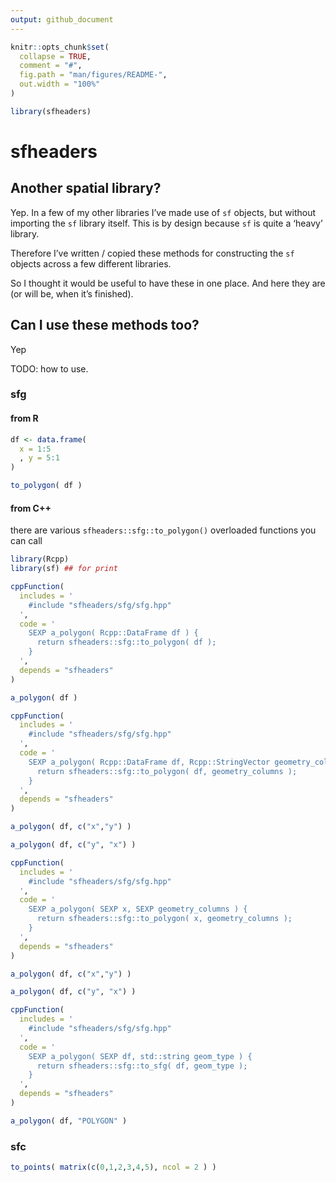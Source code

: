 ```yaml
---
output: github_document
---
```


```r
knitr::opts_chunk$set(
  collapse = TRUE,
  comment = "#",
  fig.path = "man/figures/README-",
  out.width = "100%"
)

library(sfheaders)
```
# sfheaders


## Another spatial library?

Yep. In a few of my other libraries I've made use of `sf` objects, but without importing the `sf` library itself. This is by design because `sf` is quite a 'heavy' library. 

Therefore I've written / copied these methods for constructing the `sf` objects across a few different libraries. 

So I thought it would be useful to have these in one place. And here they are (or will be, when it's finished).



## Can I use these methods too?

Yep

TODO: how to use.


### sfg

#### from R

```r

df <- data.frame(
  x = 1:5
  , y = 5:1
)

to_polygon( df )
```

#### from C++

there are various `sfheaders::sfg::to_polygon()` overloaded functions you can call

```r
library(Rcpp)
library(sf) ## for print

cppFunction(
  includes = '
    #include "sfheaders/sfg/sfg.hpp"
  ',
  code = '
    SEXP a_polygon( Rcpp::DataFrame df ) {
      return sfheaders::sfg::to_polygon( df );
    }
  ',
  depends = "sfheaders"
)

a_polygon( df )
```

```r
cppFunction(
  includes = '
    #include "sfheaders/sfg/sfg.hpp"
  ',
  code = '
    SEXP a_polygon( Rcpp::DataFrame df, Rcpp::StringVector geometry_columns ) {
      return sfheaders::sfg::to_polygon( df, geometry_columns );
    }
  ',
  depends = "sfheaders"
)

a_polygon( df, c("x","y") )

a_polygon( df, c("y", "x") )

```

```r
cppFunction(
  includes = '
    #include "sfheaders/sfg/sfg.hpp"
  ',
  code = '
    SEXP a_polygon( SEXP x, SEXP geometry_columns ) {
      return sfheaders::sfg::to_polygon( x, geometry_columns );
    }
  ',
  depends = "sfheaders"
)

a_polygon( df, c("x","y") )

a_polygon( df, c("y", "x") )

```


```r

cppFunction(
  includes = '
    #include "sfheaders/sfg/sfg.hpp"
  ',
  code = '
    SEXP a_polygon( SEXP df, std::string geom_type ) {
      return sfheaders::sfg::to_sfg( df, geom_type );
    }
  ',
  depends = "sfheaders"
)

a_polygon( df, "POLYGON" )

```


### sfc

```r
to_points( matrix(c(0,1,2,3,4,5), ncol = 2 ) )

```

